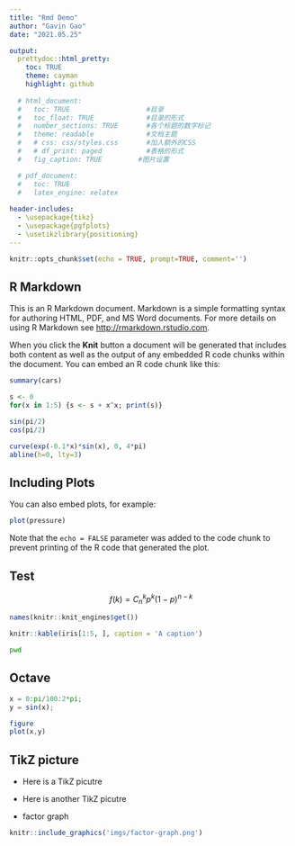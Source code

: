 ```yaml
---
title: "Rmd Demo"
author: "Gavin Gao"
date: "2021.05.25"

output:
  prettydoc::html_pretty:
    toc: TRUE
    theme: cayman
    highlight: github
    
  # html_document:
  #   toc: TRUE                   #目录
  #   toc_float: TRUE             #目录的形式
  #   number_sections: TRUE       #各个标题的数字标记
  #   theme: readable             #文档主题
  #   # css: css/styles.css       #加入额外的CSS
  #   # df_print: paged           #表格的形式
  #   fig_caption: TRUE         #图片设置

  # pdf_document:
  #   toc: TRUE
  #   latex_engine: xelatex
              
header-includes: 
  - \usepackage{tikz}
  - \usepackage{pgfplots}
  - \usetikzlibrary{positioning}
---
```


```r
knitr::opts_chunk$set(echo = TRUE, prompt=TRUE, comment='')
```

## R Markdown

This is an R Markdown document. Markdown is a simple formatting syntax for authoring HTML, PDF, and MS Word documents. For more details on using R Markdown see <http://rmarkdown.rstudio.com>.

When you click the **Knit** button a document will be generated that includes both content as well as the output of any embedded R code chunks within the document. You can embed an R code chunk like this:

```r
summary(cars)
```

```r
s <- 0
for(x in 1:5) {s <- s + x^x; print(s)}
```

```r
sin(pi/2)
cos(pi/2)
```

```r
curve(exp(-0.1*x)*sin(x), 0, 4*pi)
abline(h=0, lty=3)
```

## Including Plots

You can also embed plots, for example:

```r
plot(pressure)
```

Note that the `echo = FALSE` parameter was added to the code chunk to prevent printing of the R code that generated the plot.

## Test

$$f(k) = C^k_n p^{k} (1-p)^{n-k}$$

```r
names(knitr::knit_engines$get())

knitr::kable(iris[1:5, ], caption = 'A caption')
```

```bash
pwd
```


## Octave

```octave
x = 0:pi/100:2*pi;
y = sin(x);

figure
plot(x,y)
```




## TikZ picture

- Here is a TikZ picutre

\begin{tikzpicture}
\draw (0,0) circle (2cm);
\end{tikzpicture}

- Here is another TikZ picutre

\begin{tikzpicture}
\begin{axis}[xmax=9,ymax=9, samples=50]
  \addplot[blue, ultra thick] (x,x*x);
  \addplot[red,  ultra thick] (x*x,x);
\end{axis}
\end{tikzpicture}

- factor graph

\begin{tikzpicture}[roundnode/.style={circle, fill=black!60, inner sep=0pt, minimum size=4mm}]

    \foreach \i [count=\ni] in {120, 60, ..., -180}
        \node[roundnode, label=\i:{$u_\ni$}] at (\i:2cm) (u\ni) {};

            %Lines
            \draw[->] (u2) -- (u5);
            \draw[->] (u2) -- (u6);
            \draw[->] (u3) -- (u5);
            \draw[->] (u3) -- (u6);
            \draw[->] (u4) -- (u5);
            \draw[->] (u4) -- (u6); 
\end{tikzpicture}

\begin{tikzpicture}[roundnode/.style={draw,shape=circle,fill=blue,minimum size=1mm}]
        %Nodes
        \node[circle,fill,inner sep=1pt,label={north west:$u_1$}]      (u1)                     {};
            \node[roundnode,label={north east:$u_2$}]      (u2)       [right=of u1] {};
            \node[roundnode,label={east:$u_3$}]      (u3)       [below right=of u2] {};
            \node[roundnode,label={south east:$u_4$}]      (u4)       [below left =of u3] {};
            \node[roundnode,label={south west:$u_5$}]      (u5)       [left =of u4] {};
            \node[roundnode, label={west:$u_6$}]      (u6)       [below left =of u1] {};
            %Lines
            \draw[->] (u2) -- (u5);
            \draw[->] (u2) -- (u6);
            \draw[->] (u3) -- (u5);
            \draw[->] (u3) -- (u6);
            \draw[->] (u4) -- (u5);
            \draw[->] (u4) -- (u6); 
\end{tikzpicture}

```r
knitr::include_graphics('imgs/factor-graph.png')
```

